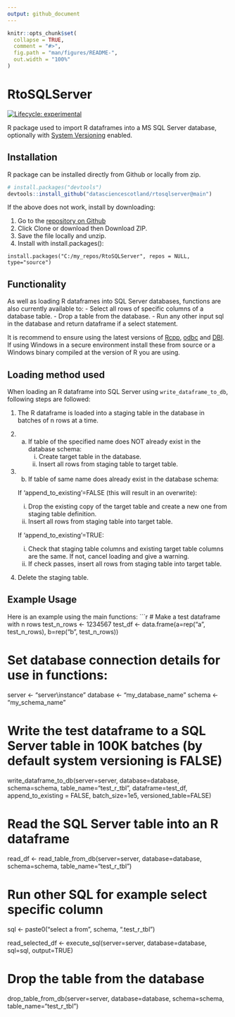 ```yaml
---
output: github_document
---
```


<!-- README.md is generated from README.Rmd. Please edit that file -->

```r
knitr::opts_chunk$set(
  collapse = TRUE,
  comment = "#>",
  fig.path = "man/figures/README-",
  out.width = "100%"
)
```

# RtoSQLServer

<!-- badges: start -->
[![Lifecycle: experimental](https://img.shields.io/badge/lifecycle-experimental-orange.svg)](https://www.tidyverse.org/lifecycle/#experimental)
<!-- badges: end -->

R package used to import R dataframes into a MS SQL Server database, optionally with [System Versioning](https://docs.microsoft.com/en-us/sql/relational-databases/tables/creating-a-system-versioned-temporal-table?view=sql-server-ver15) enabled. 

## Installation

R package can be installed directly from Github or locally from zip.  

```r
# install.packages("devtools")
devtools::install_github("datasciencescotland/rtosqlserver@main")
```

If the above does not work, install by downloading:

1. Go to the [repository on Github](https://github.com/datasciencescotland/rtosqlserverver)
2. Click Clone or download then Download ZIP.
3. Save the file locally and unzip.
4. Install with install.packages():
```
install.packages("C:/my_repos/RtoSQLServer", repos = NULL, type="source")
```

## Functionality

As well as loading R dataframes into SQL Server databases, functions are also currently available to: 
- Select all rows of specific columns of a database table.
- Drop a table from the database.
- Run any other input sql in the database and return dataframe if a select statement.  

It is recommend to ensure using the latest versions of [Rcpp](https://cran.r-project.org/web/packages/Rcpp/index.html), [odbc](https://cran.r-project.org/web/packages/odbc/index.html) and [DBI](https://cran.r-project.org/web/packages/DBI/index.html). If using Windows in a secure environment install these from source or a Windows binary compiled at the version of R you are using.

## Loading method used
When loading an R dataframe into SQL Server using `write_dataframe_to_db`, following steps are followed:

1. The R dataframe is loaded into a staging table in the database in batches of n rows at a time.

2. a) If table of the specified name does NOT already exist in the database schema:  
      i) Create target table in the database.  
      ii) Insert all rows from staging table to target table.

3. b) If table of same name does already exist in the database schema:  

    If 'append_to_existing'=FALSE (this will result in an overwrite):  
      i) Drop the existing copy of the target table and create a new one from staging table definition.  
      ii) Insert all rows from staging table into target table.  

    If 'append_to_existing'=TRUE:  
      i) Check that staging table columns and existing target table columns are the same. If not, cancel loading and give a warning.  
      ii) If check passes, insert all rows from staging table into target table.  

4. Delete the staging table.

## Example Usage
Here is an example using the main functions:
```r
# Make a test dataframe with n rows
test_n_rows <- 1234567
test_df <- data.frame(a=rep("a", test_n_rows), b=rep("b", test_n_rows))

# Set database connection details for use in functions:
server <- "server\\instance"
database <- "my_database_name"
schema <- "my_schema_name"

# Write the test dataframe to a SQL Server table in 100K batches (by default system versioning is FALSE)
write_dataframe_to_db(server=server, 
                      database=database, 
                      schema=schema, 
                      table_name="test_r_tbl", 
                      dataframe=test_df, 
                      append_to_existing = FALSE,
                      batch_size=1e5, 
                      versioned_table=FALSE)

# Read the SQL Server table into an R dataframe
read_df <- read_table_from_db(server=server, 
                              database=database, 
                              schema=schema, 
                              table_name="test_r_tbl")
                              
# Run other SQL for example select specific column
sql <- paste0("select a from ", schema, ".test_r_tbl")

read_selected_df <- execute_sql(server=server,
                                database=database,
                                sql=sql,
                                output=TRUE)
                              

# Drop the table from the database
drop_table_from_db(server=server, 
                   database=database, 
                   schema=schema, 
                   table_name="test_r_tbl")

